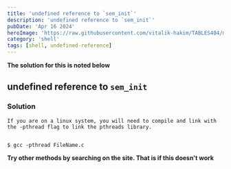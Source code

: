 ```yaml
---
title: 'undefined reference to `sem_init`'
description: 'undefined reference to `sem_init`'
pubDate: 'Apr 16 2024'
heroImage: 'https://raw.githubusercontent.com/vitalik-hakim/TABLES404/main/error_b/SHELL.jpg'
category: 'shell'
tags: [shell, undefined-reference]
---
```


**The solution for this is noted below**

## undefined reference to `sem_init`

### Solution

```shell
If you are on a linux system, you will need to compile and link with
the -pthread flag to link the pthreads library.


$ gcc -pthread FileName.c
```

**Try other methods by searching on the site. That is if this doesn't work**
